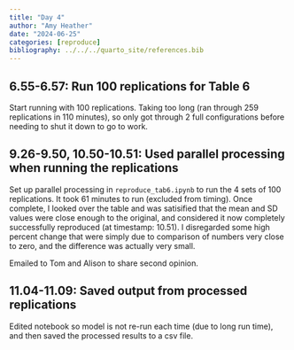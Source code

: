 ```yaml
---
title: "Day 4"
author: "Amy Heather"
date: "2024-06-25"
categories: [reproduce]
bibliography: ../../../quarto_site/references.bib
---
```


## 6.55-6.57: Run 100 replications for Table 6

Start running with 100 replications. Taking too long (ran through 259 replications in 110 minutes), so only got through 2 full configurations before needing to shut it down to go to work.

## 9.26-9.50, 10.50-10.51: Used parallel processing when running the replications

Set up parallel processing in `reproduce_tab6.ipynb` to run the 4 sets of 100 replications. It took 61 minutes to run (excluded from timing). Once complete, I looked over the table and was satisified that the mean and SD values were close enough to the original, and considered it now completely successfully reproduced (at timestamp: 10.51). I disregarded some high percent change that were simply due to comparison of numbers very close to zero, and the difference was actually very small.

Emailed to Tom and Alison to share second opinion.

## 11.04-11.09: Saved output from processed replications

Edited notebook so model is not re-run each time (due to long run time), and then saved the processed results to a csv file.